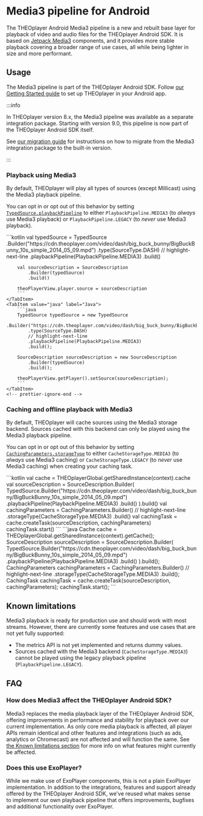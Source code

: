 
# Media3 pipeline for Android

The THEOplayer Android Media3 pipeline is a new and rebuilt base layer for playback of video and audio files for the THEOplayer Android SDK.
It is based on [Jetpack Media3](https://developer.android.com/media/media3) components, and it provides more stable playback covering a broader range of use cases, all while being lighter in size and more performant.

## Usage

The Media3 pipeline is part of the THEOplayer Android SDK.
Follow [our Getting Started guide](../../../getting-started/01-sdks/02-android/00-getting-started.mdx)
to set up THEOplayer in your Android app.

:::info

In THEOplayer version 8.x, the Media3 pipeline was available as a separate integration package.
Starting with version 9.0, this pipeline is now part of the THEOplayer Android SDK itself.

See [our migration guide](../../../getting-started/01-sdks/02-android/03-migrating-to-theoplayer-9.md)
for instructions on how to migrate from the Media3 integration package to the built-in version.

:::

### Playback using Media3

By default, THEOplayer will play all types of sources (except Millicast) using the Media3 playback pipeline.

You can opt in or opt out of this behavior by setting [`TypedSource.playbackPipeline`]
to either `PlaybackPipeline.MEDIA3` (to _always_ use Media3 playback)
or `PlaybackPipeline.LEGACY` (to _never_ use Media3 playback).

<Tabs queryString="lang">
    <!-- prettier-ignore-start -->
    <TabItem value="kotlin" label="Kotlin">
        ```kotlin
        val typedSource = TypedSource
            .Builder("https://cdn.theoplayer.com/video/dash/big_buck_bunny/BigBuckBunny_10s_simple_2014_05_09.mpd")
            .type(SourceType.DASH)
            // highlight-next-line
            .playbackPipeline(PlaybackPipeline.MEDIA3)
            .build()

        val sourceDescription = SourceDescription
            .Builder(typedSource)
            .build()

        theoPlayerView.player.source = sourceDescription
        ```
    </TabItem>
    <TabItem value="java" label="Java">
        ```java
        TypedSource typedSource = new TypedSource
            .Builder("https://cdn.theoplayer.com/video/dash/big_buck_bunny/BigBuckBunny_10s_simple_2014_05_09.mpd")
            .type(SourceType.DASH)
            // highlight-next-line
            .playbackPipeline(PlaybackPipeline.MEDIA3)
            .build();

        SourceDescription sourceDescription = new SourceDescription
            .Builder(typedSource)
            .build();

        theoPlayerView.getPlayer().setSource(sourceDescription);
        ```
    </TabItem>
    <!-- prettier-ignore-end -->

</Tabs>

### Caching and offline playback with Media3

By default, THEOplayer will cache sources using the Media3 storage backend.
Sources cached with this backend can only be played using the Media3 playback pipeline.

You can opt in or opt out of this behavior by setting [`CachingParameters.storageType`]
to either `CacheStorageType.MEDIA3` (to _always_ use Media3 caching)
or `CacheStorageType.LEGACY` (to _never_ use Media3 caching) when creating your caching task.

<Tabs queryString="lang">
    <!-- prettier-ignore-start -->
    <TabItem value="kotlin" label="Kotlin">
        ```kotlin
        val cache = THEOplayerGlobal.getSharedInstance(context).cache
        val sourceDescription = SourceDescription.Builder(
            TypedSource.Builder("https://cdn.theoplayer.com/video/dash/big_buck_bunny/BigBuckBunny_10s_simple_2014_05_09.mpd")
                .playbackPipeline(PlaybackPipeline.MEDIA3)
                .build()
            ).build()
        val cachingParameters = CachingParameters.Builder()
            // highlight-next-line
            .storageType(CacheStorageType.MEDIA3)
            .build()
        val cachingTask = cache.createTask(sourceDescription, cachingParameters)
        cachingTask.start()
        ```
    </TabItem>
    <TabItem value="java" label="Java">
        ```java
        Cache cache = THEOplayerGlobal.getSharedInstance(context).getCache();
        SourceDescription sourceDescription = SourceDescription.Builder(
            TypedSource.Builder("https://cdn.theoplayer.com/video/dash/big_buck_bunny/BigBuckBunny_10s_simple_2014_05_09.mpd")
                .playbackPipeline(PlaybackPipeline.MEDIA3)
                .build()
            ).build();
        CachingParameters cachingParameters = CachingParameters.Builder()
            // highlight-next-line
            .storageType(CacheStorageType.MEDIA3)
            .build();
        CachingTask cachingTask = cache.createTask(sourceDescription, cachingParameters);
        cachingTask.start();
        ```
    </TabItem>
    <!-- prettier-ignore-end -->
</Tabs>

## Known limitations

Media3 playback is ready for production use and should work with most streams.
However, there are currently some features and use cases that are not yet fully supported:

- The metrics API is not yet implemented and returns dummy values.
- Sources cached with the Media3 backend (`CacheStorageType.MEDIA3`) cannot be played using the legacy playback pipeline (`PlaybackPipeline.LEGACY`).

## FAQ

### How does Media3 affect the THEOplayer Android SDK?

Media3 replaces the media playback layer of the THEOplayer Android SDK, offering improvements in performance and stability for playback over our current implementation. As only core media playback is affected, all player APIs remain identical and other features and integrations (such as ads, analytics or Chromecast) are not affected and will function the same. See [the Known limitations section](#known-limitations) for more info on what features might currently be affected.

### Does this use ExoPlayer?

While we make use of ExoPlayer components, this is not a plain ExoPlayer implementation. In addition to the integrations, features and support already offered by the THEOplayer Android SDK, we've reused what makes sense to implement our own playback pipeline that offers improvements, bugfixes and additional functionality over ExoPlayer.

[`TypedSource.playbackPipeline`]: pathname:///theoplayer/v9/api-reference/android/com/theoplayer/android/api/source/TypedSource.Builder.html#playbackPipeline(com.theoplayer.android.api.source.PlaybackPipeline)
[`Cache`]: pathname:///theoplayer/v9/api-reference/android/com/theoplayer/android/api/cache/Cache.html
[`CachingParameters.storageType`]: pathname:///theoplayer/v9/api-reference/android/com/theoplayer/android/api/cache/CachingParameters.Builder.html#storageType(com.theoplayer.android.api.cache.CacheStorageType)
